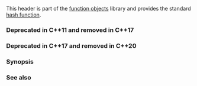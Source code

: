 {{cpp/header/title|functional}}
{{cpp/header/navbar}}

This header is part of the [[cpp/utility/functional|function objects]] library and provides the standard [[cpp/utility/hash|hash function]].

{{dsc begin}}
{{dsc h1|Namespaces}}
{{dsc|{{ltt|cpp/utility/functional/placeholders}} {{mark c++11}}|Provides placeholders for the unbound arguments in a {{lc|std::bind}} expression}}

{{dsc h1|Classes}}
{{dsc h2|Wrappers}}
{{dsc inc|cpp/utility/functional/dsc function}}
{{dsc inc|cpp/utility/functional/dsc move_only_function}}
{{dsc inc|cpp/utility/functional/dsc copyable_function}}
{{dsc inc|cpp/utility/functional/dsc function_ref}}
{{dsc inc|cpp/utility/functional/dsc mem_fn}}
{{dsc inc|cpp/utility/functional/dsc reference_wrapper}}
{{dsc inc|cpp/utility/functional/dsc_unwrap_reference}}

{{dsc h2|Helper classes}}
{{dsc inc|cpp/utility/functional/dsc bad_function_call}}
{{dsc inc|cpp/utility/functional/dsc is_bind_expression}}
{{dsc inc|cpp/utility/functional/dsc is_placeholder}}

{{dsc h2|Arithmetic operations}}
{{dsc inc|cpp/utility/functional/dsc plus}}
{{dsc inc|cpp/utility/functional/dsc minus}}
{{dsc inc|cpp/utility/functional/dsc multiplies}}
{{dsc inc|cpp/utility/functional/dsc divides}}
{{dsc inc|cpp/utility/functional/dsc modulus}}
{{dsc inc|cpp/utility/functional/dsc negate}}

{{dsc h2|Comparisons}}
{{dsc inc|cpp/utility/functional/dsc equal_to}}
{{dsc inc|cpp/utility/functional/dsc not_equal_to}}
{{dsc inc|cpp/utility/functional/dsc greater}}
{{dsc inc|cpp/utility/functional/dsc less}}
{{dsc inc|cpp/utility/functional/dsc greater_equal}}
{{dsc inc|cpp/utility/functional/dsc less_equal}}

{{dsc h2|Concept-constrained comparisons}}
{{dsc inc|cpp/utility/functional/ranges/dsc equal_to}}
{{dsc inc|cpp/utility/functional/ranges/dsc not_equal_to}}
{{dsc inc|cpp/utility/functional/ranges/dsc greater}}
{{dsc inc|cpp/utility/functional/ranges/dsc less}}
{{dsc inc|cpp/utility/functional/ranges/dsc greater_equal}}
{{dsc inc|cpp/utility/functional/ranges/dsc less_equal}}
{{dsc inc|cpp/utility/compare/dsc compare_three_way}}

{{dsc h2|Logical operations}}
{{dsc inc|cpp/utility/functional/dsc logical_and}}
{{dsc inc|cpp/utility/functional/dsc logical_or}}
{{dsc inc|cpp/utility/functional/dsc logical_not}}

{{dsc h2|Bitwise operations}}
{{dsc inc|cpp/utility/functional/dsc bit_and}}
{{dsc inc|cpp/utility/functional/dsc bit_or}}
{{dsc inc|cpp/utility/functional/dsc bit_xor}}
{{dsc inc|cpp/utility/functional/dsc bit_not}}

{{dsc h2|Negators}}
{{dsc inc|cpp/utility/functional/dsc not_fn}}

{{dsc h2|Identities}}
{{dsc inc|cpp/utility/functional/dsc identity}}

{{dsc h2|Searchers}}
{{dsc inc|cpp/utility/functional/dsc default_searcher}}
{{dsc inc|cpp/utility/functional/dsc boyer_moore_searcher}}
{{dsc inc|cpp/utility/functional/dsc boyer_moore_horspool_searcher}}

{{dsc h2|Hashing}}
{{dsc inc|cpp/utility/dsc hash}}
{{dsc ptclass|cpp/utility/hash|title=std::hash{{dsc small|&lt;''Arithmetic''&gt;}}&lt;br&gt;std::hash{{dsc small|&lt;''Enumeration''&gt;}}&lt;br&gt;std::hash{{dsc small|&lt;std::nullptr_t&gt;}}&lt;br&gt;std::hash{{dsc small|&lt;T*&gt;}} |notes={{mark c++11}}|{{lc|std::hash}} specializations for fundamental, enumeration, and pointer types}}

{{dsc h1|Constants}}
{{dsc namespace|std::placeholders}}
{{dsc inc|cpp/utility/functional/dsc placeholders}}

{{dsc h1|Functions}}
{{dsc inc|cpp/utility/functional/dsc bind_front}}
{{dsc inc|cpp/utility/functional/dsc bind}}
{{dsc inc|cpp/utility/functional/dsc ref}}
{{dsc inc|cpp/utility/functional/dsc invoke}}
{{dsc end}}

===Deprecated in C++11 and removed in C++17===
{{dsc begin}}
{{dsc h2|Base}}
{{dsc inc|cpp/utility/functional/dsc unary_function}}
{{dsc inc|cpp/utility/functional/dsc binary_function}}

{{dsc h2|Binders}}
{{dsc inc|cpp/utility/functional/dsc binder12}}
{{dsc inc|cpp/utility/functional/dsc bind12}}

{{dsc h2|Function adaptors}}
{{dsc inc|cpp/utility/functional/dsc pointer_to_unary_function}}
{{dsc inc|cpp/utility/functional/dsc pointer_to_binary_function}}
{{dsc inc|cpp/utility/functional/dsc ptr_fun}}
{{dsc inc|cpp/utility/functional/dsc mem_fun_t}}
{{dsc inc|cpp/utility/functional/dsc mem_fun}}
{{dsc inc|cpp/utility/functional/dsc mem_fun_ref_t}}
{{dsc inc|cpp/utility/functional/dsc mem_fun_ref}}
{{dsc end}}

===Deprecated in C++17 and removed in C++20===
{{dsc begin}}
{{dsc h2|Negators}}
{{dsc inc|cpp/utility/functional/dsc unary_negate}}
{{dsc inc|cpp/utility/functional/dsc binary_negate}}
{{dsc inc|cpp/utility/functional/dsc not1}}
{{dsc inc|cpp/utility/functional/dsc not2}}
{{dsc end}}

===Synopsis===
{{cpp/synopsis/functional}}

===See also===
{{dsc begin}}
{{dsc|{{lc|std::hash}} {{lsd|cpp/utility/hash#Specializations for library types}}}}
{{dsc end}}

{{langlinks|de|es|ja|ru|zh}}